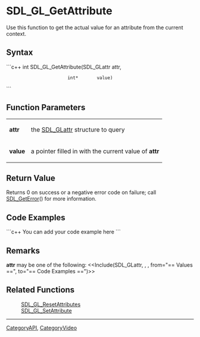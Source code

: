 
= SDL_GL_GetAttribute =
Use this function to get the actual value for an attribute from the current context.


== Syntax ==
```c++
int SDL_GL_GetAttribute(SDL_GLattr attr,
                        int*       value)
```

== Function Parameters ==
{|
|'''attr'''
|the [[SDL_GLattr]] structure to query
|-
|'''value'''
|a pointer filled in with the current value of '''attr'''
|}

== Return Value ==
Returns 0 on success or a negative error code on failure; call [[SDL_GetError]]() for more information.

== Code Examples ==
```c++
You can add your code example here
```

== Remarks ==
'''attr''' may be one of the following:
<<Include(SDL_GLattr, , , from="== Values ==", to="== Code Examples ==")>>

== Related Functions ==
:[[SDL_GL_ResetAttributes]]
:[[SDL_GL_SetAttribute]]

----
[[CategoryAPI]], [[CategoryVideo]]
